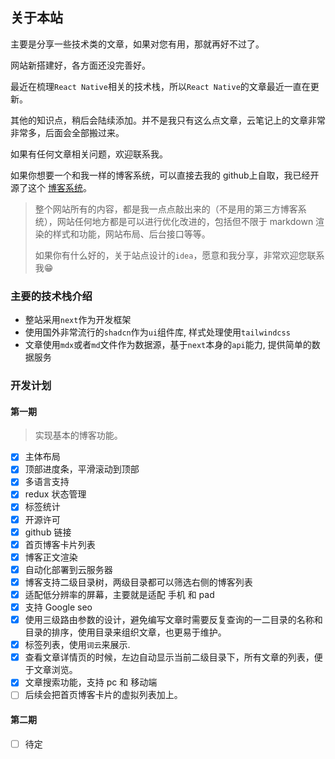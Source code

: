 
<h2 className='text-center'>关于本站</h2>

主要是分享一些技术类的文章，如果对您有用，那就再好不过了。

网站新搭建好，各方面还没完善好。

最近在梳理`React Native`相关的技术栈，所以`React Native`的文章最近一直在更新。

其他的知识点，稍后会陆续添加。并不是我只有这么点文章，云笔记上的文章非常非常多，后面会全部搬过来。

如果有任何文章相关问题，欢迎联系我。

如果你想要一个和我一样的博客系统，可以直接去我的 github上自取，我已经开源了这个
<a href='https://github.com/yangfei4913438/mdx-blog' target='_blank' title='点击跳转' className='font-bold text-primary'>博客系统</a>。

> 整个网站所有的内容，都是我一点点敲出来的（不是用的第三方博客系统），网站任何地方都是可以进行优化改进的，包括但不限于 markdown 渲染的样式和功能，网站布局、后台接口等等。
>
> 如果你有什么好的，关于站点设计的`idea`，愿意和我分享，非常欢迎您联系我😁

### 主要的技术栈介绍

- 整站采用`next`作为开发框架
- 使用国外非常流行的`shadcn`作为`ui`组件库, 样式处理使用`tailwindcss`
- 文章使用`mdx`或者`md`文件作为数据源，基于`next`本身的`api`能力, 提供简单的数据服务

### 开发计划

#### 第一期
> 实现基本的博客功能。

- [x] 主体布局
- [x] 顶部进度条，平滑滚动到顶部
- [x] 多语言支持
- [x] redux 状态管理
- [x] 标签统计
- [x] 开源许可
- [x] github 链接
- [x] 首页博客卡片列表
- [x] 博客正文渲染
- [x] 自动化部署到云服务器
- [x] 博客支持二级目录树，两级目录都可以筛选右侧的博客列表
- [x] 适配低分辨率的屏幕，主要就是适配 手机 和 pad
- [x] 支持 Google seo
- [x] 使用三级路由参数的设计，避免编写文章时需要反复查询的一二目录的名称和目录的排序，使用目录来组织文章，也更易于维护。
- [x] 标签列表，使用`词云`来展示.
- [x] 查看文章详情页的时候，左边自动显示当前二级目录下，所有文章的列表，便于文章浏览。
- [x] 文章搜索功能，支持 pc 和 移动端
- [ ] 后续会把首页博客卡片的虚拟列表加上。

#### 第二期

- [ ] 待定

